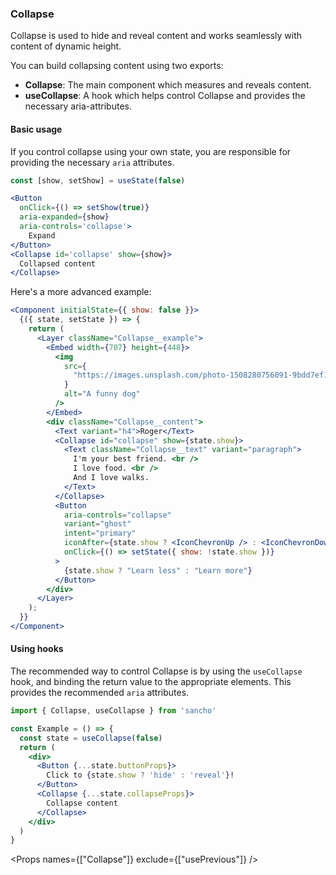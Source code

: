 
<Nav title="Collapse" />
<SEO title="Collapse" />

<Container>
<Article sidebar={[
  { id: 'Collapse', name: 'Collapse' },
  { id: 'Basic usage', name: 'Basic usage' },
  { id: 'Using hooks', name: 'Using hooks'},
  { id: 'Props', name: 'API'}
]}>

# Collapse

Collapse is used to hide and reveal content and works seamlessly with content of dynamic height.

You can build collapsing content using two exports:

- **Collapse**: The main component which measures and reveals content.
- **useCollapse**: A hook which helps control Collapse and provides the necessary aria-attributes.

#### Basic usage

If you control collapse using your own state, you are responsible for providing the necessary `aria` attributes.

```.jsx
const [show, setShow] = useState(false)

<Button
  onClick={() => setShow(true)}
  aria-expanded={show}
  aria-controls='collapse'>
    Expand
</Button>
<Collapse id='collapse' show={show}>
  Collapsed content
</Collapse>
```

Here's a more advanced example:

```jsx
<Component initialState={{ show: false }}>
  {({ state, setState }) => {
    return (
      <Layer className="Collapse__example">
        <Embed width={707} height={448}>
          <img
            src={
              "https://images.unsplash.com/photo-1508280756091-9bdd7ef1f463?ixlib=rb-1.2.1&auto=format&fit=crop&w=1990&q=80"
            }
            alt="A funny dog"
          />
        </Embed>
        <div className="Collapse__content">
          <Text variant="h4">Roger</Text>
          <Collapse id="collapse" show={state.show}>
            <Text className="Collapse__text" variant="paragraph">
              I'm your best friend. <br />
              I love food. <br />
              And I love walks.
            </Text>
          </Collapse>
          <Button
            aria-controls="collapse"
            variant="ghost"
            intent="primary"
            iconAfter={state.show ? <IconChevronUp /> : <IconChevronDown />}
            onClick={() => setState({ show: !state.show })}
          >
            {state.show ? "Learn less" : "Learn more"}
          </Button>
        </div>
      </Layer>
    );
  }}
</Component>
```

#### Using hooks

The recommended way to control Collapse is by using the `useCollapse` hook, and binding the return
value to the appropriate elements. This provides the recommended `aria` attributes.

```.jsx
import { Collapse, useCollapse } from 'sancho'

const Example = () => {
  const state = useCollapse(false)
  return (
    <div>
      <Button {...state.buttonProps}>
        Click to {state.show ? 'hide' : 'reveal'}!
      </Button>
      <Collapse {...state.collapseProps}>
        Collapse content
      </Collapse>
    </div>
  )
}
```

<Props names={["Collapse"]} exclude={["usePrevious"]} />

</Article>
</Container>
